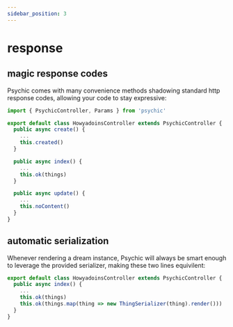 ```yaml
---
sidebar_position: 3
---
```



# response

## magic response codes

Psychic comes with many convenience methods shadowing standard http response codes, allowing your code to stay expressive:

```ts
import { PsychicController, Params } from 'psychic'

export default class HowyadoinsController extends PsychicController {
  public async create() {
    ...
    this.created()
  }

  public async index() {
    ...
    this.ok(things)
  }

  public async update() {
    ...
    this.noContent()
  }
}
```

## automatic serialization

Whenever rendering a dream instance, Psychic will always be smart enough to leverage the provided serializer, making these two lines equivilent:

```ts
export default class HowyadoinsController extends PsychicController {
  public async index() {
    ...
    this.ok(things)
    this.ok(things.map(thing => new ThingSerializer(thing).render()))
  }
}
```
